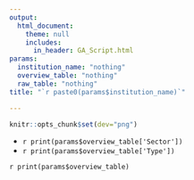 ```yaml
---
output: 
  html_document:
    theme: null
    includes:
      in_header: GA_Script.html
params:
  institution_name: "nothing"
  overview_table: "nothing"
  raw_table: "nothing"
title: "`r paste0(params$institution_name)`"

---
```


```r
knitr::opts_chunk$set(dev="png")
```

* `r print(params$overview_table['Sector'])`
* `r print(params$overview_table['Type'])`

`r print(params$overview_table)`
